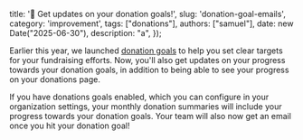   title: '🔔 Get updates on your donation goals!',
  slug: 'donation-goal-emails',
  category: 'improvement',
  tags: ["donations"],
  authors: ["samuel"], 
  date: new Date("2025-06-30"),
  description: "a",
});

Earlier this year, we launched [donation goals](/posts/donation-goals) to help you set clear targets for your fundraising efforts.
Now, you'll also get updates on your progress towards your donation goals, in addition to being able to see your progress on your donations page.

If you have donations goals enabled, which you can configure in your organization settings, your monthly donation summaries will include your progress towards your donation goals.
Your team will also now get an email once you hit your donation goal!
